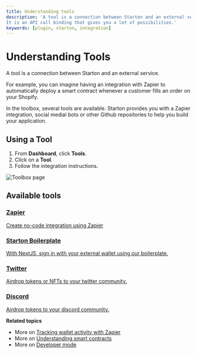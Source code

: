 ```yaml
---
title: Understanding tools
description: 'A tool is a connection between Starton and an external service.
It is an API call binding that gives you a lot of possibilities.'
keywords: [plugin, starton, integration]
---
```


# Understanding Tools

A tool is a connection between Starton and an external service.

For example, you can imagine having an integration with Zapier to automatically deploy a smart contract whenever a customer fills an order on your Shopify.

In the toolbox, several tools are available. Starton provides you with a Zapier integration, social medial bots or other Github repositories to help you build your application. 


## Using a Tool 

1. From **Dashboard**, click **Tools**.
1. Click on a **Tool**.
1. Follow the integration instructions.

![Toolbox page](src/tools.png)

## Available tools 

<div class="row-is-multiline">

<div class="cards">
<a href="https://zapier.com/app/login?next=%2Fdeveloper%2Fpublic-invite%2F122867%2Fcc4c6dd705e4216b45be9f004b155131%2F"><h3>Zapier</h3>
<div class="button-card__inner">
<p color="white">Create no-code integration using Zapier</p>
</div>
</a>
</div>

<div class="cards">
<a href="https://github.com/starton-io/boilerplate-sign-in-with-wallets-next-js"><h3>Starton Boilerplate</h3>
<div class="button-card__inner">
<p>With NextJS, sign in with your external wallet using our boilerplate.</p>
</div>
</a>
</div>

<div class="cards">
<a href="https://github.com/starton-io/twitter-airdrop-bot"><h3>Twitter</h3>
<div class="button-card__inner">
<p>Airdrop tokens or NFTs to your twitter community.</p>
</div>
</a>
</div>

<div class="cards">
<a href="https://github.com/starton-io/discord-airdrop-bot"><h3>Discord</h3>
<div class="button-card__inner">
<p>Airdrop tokens to your discord community.</p>
</div>
</a>
</div>
</div>

**Related topics**

-   More on [Tracking wallet activity with Zapier](/Tutorials/track-wallet-activity.md)
-   More on [Understanding smart contracts](/Smart-contract/understanding-smart-contracts.md)
-   More on [Developer mode](/Developer/Discovering-coding-interface.md)
